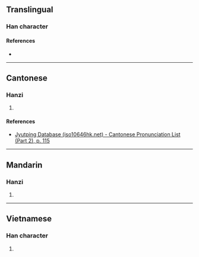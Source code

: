 {{character info}}
==Translingual==

===Han character===
{{Han char|rn=64|rad=手|as=07|sn=10|four=|canj=QOMC|ids=⿰扌兵}}

====References====
* {{Han ref|kx=0434.241|hdz=31884.130|uh=6360|ud=25440}}

----

==Cantonese==

===Hanzi===
{{yue-hanzi|jyut=[[bang1]]|y=bang1}}

# {{rfdef|yue|sort=手07}}

====References====
* [http://www.iso10646hk.net/jp/document/download.jsp Jyutping Database (iso10646hk.net) - Cantonese Pronunciation List (Part 2), p. 115]

----

==Mandarin==

===Hanzi===
{{cmn-hanzi|pin=[[bāng]] ([[bang1]])|wg=pang<sup>1</sup>}}

# {{rfdef|cmn|sort=手07}}

----

==Vietnamese==

===Han character===
{{vi-hantu|banh|rs=手08}}

# {{rfdef|vi|sort=手07}}